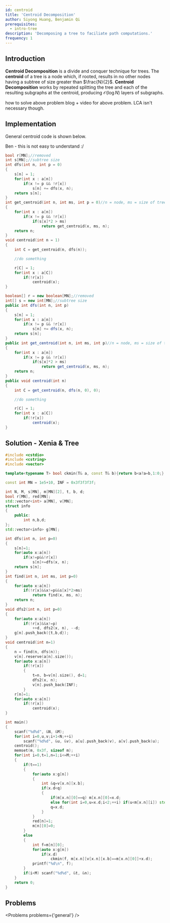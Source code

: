 ```yaml
---
id: centroid
title: 'Centroid Decomposition'
author: Siyong Huang, Benjamin Qi
prerequisites:
  - intro-tree
description: 'Decomposing a tree to faciliate path computations.'
frequency: 1
---
```


<!--

TODO:
 - Add more resources

-->

<!-- lol CHT hasn't been introduced yet

new Problem(
	'CF',
	'Sum of Prefix Sums',
	'1303/problem/G',
	'Hard',
	false,
	['Centroid', 'CHT'],
	"Maintain convex hull trick as you iterate through subtrees. It's easier to have a different dfs for querying and updating CHT. Also run forwards and backwards to account for direction of prefix sum."
),
new Problem(
	'CF',
	'Raining Season',
	'1019/problem/E',
	'Very Hard',
	false,
	['Centroid', 'CHT', 'Merging'],
	'Merge a bunch of smaller convex hull tricks together to create the ultimate convex hull trick'
), -->

## Introduction

<FocusProblem problem={problems.sam[0]} />

**Centroid Decomposition** is a divide and conquer technique for trees. The
**centroid** of a tree is a node which, if rooted, results in no other nodes
having a subtree of size greater than $\frac{N}{2}$. **Centroid Decomposition**
works by repeated splitting the tree and each of the resulting subgraphs at the
centroid, producing $\mathcal{O}(\log N)$ layers of subgraphs.

<Resources>
	<Resource
		source="Carpanese"
		title="Illustrated Intro to Centroid Decomposition"
		url="https://medium.com/carpanese/an-illustrated-introduction-to-centroid-decomposition-8c1989d53308"
		starred
	>
		how to solve above problem
	</Resource>
	<Resource
		source="CF"
		title="galen_colin - Centroid Decomposition"
		url="https://codeforces.com/blog/entry/81661"
	>
		blog + video for above problem. LCA isn't necessary though.
	</Resource>
	<Resource
		source="GFG"
		title="Centroid Decomposition of Tree"
		url="centroid-decomposition-of-tree"
	></Resource>
</Resources>

## Implementation

General centroid code is shown below.

<IncompleteSection>

Ben - this is not easy to understand :/

</IncompleteSection>

<LanguageSection>

<CPPSection>

<!-- pulled from https://codeforces.com/contest/1303/submission/76216413, which I think is my most recent centroid problem -->

```cpp
bool r[MN];//removed
int s[MN];//subtree size
int dfs(int n, int p = 0)
{
	s[n] = 1;
	for(int x : a[n])
		if(x != p && !r[x])
			s[n] += dfs(x, n);
	return s[n];
}
int get_centroid(int n, int ms, int p = 0)//n = node, ms = size of tree, p = parent
{
	for(int x : a[n])
		if(x != p && !r[x])
			if(s[x]*2 > ms)
				return get_centroid(x, ms, n);
	return n;
}
void centroid(int n = 1)
{
	int C = get_centroid(n, dfs(n));

	//do something

	r[C] = 1;
	for(int x : a[C])
		if(!r[x])
			centroid(x);
}
```

</CPPSection>

<JavaSection>

<!-- Modified from above. I can't guarauntee it compiles and functions as expected -->

```java
boolean[] r = new boolean[MN];//removed
int[] s = new int[MN];//subtree size
public int dfs(int n, int p)
{
	s[n] = 1;
	for(int x : a[n])
		if(x != p && !r[x])
			s[n] += dfs(x, n);
	return s[n];
}
public int get_centroid(int n, int ms, int p)//n = node, ms = size of tree, p = parent
{
	for(int x : a[n])
		if(x != p && !r[x])
			if(s[x]*2 > ms)
				return get_centroid(x, ms, n);
	return n;
}
public void centroid(int n)
{
	int C = get_centroid(n, dfs(n, 0), 0);

	//do something

	r[C] = 1;
	for(int x : a[C])
		if(!r[x])
			centroid(x);
}
```

</JavaSection>

</LanguageSection>

## Solution - Xenia & Tree

```cpp
#include <cstdio>
#include <cstring>
#include <vector>

template<typename T> bool ckmin(T& a, const T& b){return b<a?a=b,1:0;}

const int MN = 1e5+10, INF = 0x3f3f3f3f;

int N, M, s[MN], m[MN][2], t, b, d;
bool r[MN], red[MN];
std::vector<int> a[MN], v[MN];
struct info
{
	public:
		int n,b,d;
};
std::vector<info> g[MN];

int dfs(int n, int p=0)
{
	s[n]=1;
	for(auto x:a[n])
		if(x!=p&&!r[x])
			s[n]+=dfs(x, n);
	return s[n];
}
int find(int n, int ms, int p=0)
{
	for(auto x:a[n])
		if(!r[x]&&x!=p&&s[x]*2>ms)
			return find(x, ms, n);
	return n;
}
void dfs2(int n, int p=0)
{
	for(auto x:a[n])
		if(!r[x]&&x!=p)
			++d, dfs2(x, n), --d;
	g[n].push_back({t,b,d});
}
void centroid(int n=1)
{
	n = find(n, dfs(n));
	v[n].reserve(a[n].size());
	for(auto x:a[n])
		if(!r[x])
		{
			t=n, b=v[n].size(), d=1;
			dfs2(x, n);
			v[n].push_back(INF);
		}
	r[n]=1;
	for(auto x:a[n])
		if(!r[x])
			centroid(x);
}

int main()
{
	scanf("%d%d", &N, &M);
	for(int i=0,u,v;i+1<N;++i)
		scanf("%d%d", &u, &v), a[u].push_back(v), a[v].push_back(u);
	centroid();
	memset(m, 0x3f, sizeof m);
	for(int i=0,t=1,n=1;i<=M;++i)
	{
		if(t==1)
		{
			for(auto x:g[n])
			{
				int &q=v[x.n][x.b];
				if(x.d<q)
				{
					if(m[x.n][0]==q) m[x.n][0]=x.d;
					else for(int i=0,u=x.d;i<2;++i) if(u<m[x.n][i]) std::swap(u, m[x.n][i]);
					q=x.d;
				}
			}
			red[n]=1;
			m[n][0]=0;
		}
		else
		{
			int f=m[n][0];
			for(auto x:g[n])
				if(x.d)
					ckmin(f, m[x.n][v[x.n][x.b]==m[x.n][0]]+x.d);
			printf("%d\n", f);
		}
		if(i<M) scanf("%d%d", &t, &n);
	}
	return 0;
}
```

## Problems

<!-- Note: Unfortunately, it seems like constant factor is especially important for DMOJ.  -->

<Problems problems={'general'} />
